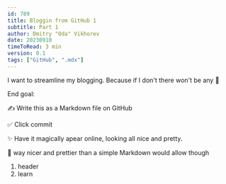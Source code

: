 ```yaml
---
id: 789
title: Bloggin from GitHub 1
subtitle: Part 1
author: Dmitry "Oda" Vikhorev
date: 20230910
timeToRead: 3 min
version: 0.1
tags: ["GitHub", ".mdx"]
---
```



I want to streamline my blogging. 
Because if I don't there won't be any 📝

End goal:

✍️ Write this as a Markdown file on GitHub

✅ Click commit

✨ Have it magically apear online, looking all nice and pretty. 

🤫 way nicer and prettier than a simple Markdown would allow though

1. header
2. learn